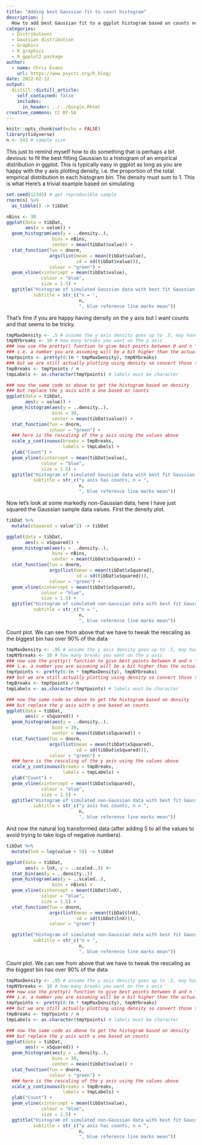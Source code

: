 ```yaml
---
title: "Adding best Gaussian fit to count histogram"
description: |
  How to add best Gaussian fit to a ggplot histogram based on counts not density
categories:
  - Distributions
  - Gaussian distribution
  - Graphics
  - R graphics
  - R gpplot2 package
author:
  - name: Chris Evans
    url: https://www.psyctc.org/R_blog/
date: 2022-02-12
output:
  distill::distill_article:
    self_contained: false
    includes: 
      in_header: ../../Gurgle.Rhtml
creative_commons: CC BY-SA  
---
```



```r
knitr::opts_chunk$set(echo = FALSE)
library(tidyverse)
n <- 543 # sample size
```

This just to remind myself how to do something that is perhaps a bit devious: to fit the best fitting Gaussian to a histogram of an empirical distribution in ggplot.  This is typically easy in ggplot as long as you are happy with the y axis plotting density, i.e. the proportion of the total empirical distribution in each histogram bin.  The density must sum to 1. This is what Here's a trivial example based on simulating 


```r
set.seed(12345) # get reproducible sample
rnorm(n) %>%
  as_tibble() -> tibDat

nBins <- 30
ggplot(data = tibDat,
       aes(x = value)) +
  geom_histogram(aes(y = ..density..),
                 bins = nBins,
                 center = mean(tibDat$value)) +
  stat_function(fun = dnorm,
                args(list(mean = mean(tibDat$value),
                          sd = sd(tibDat$value))),
                colour = "green") +
  geom_vline(xintercept = mean(tibDat$value),
             colour = "blue",
             size = 1.5) +
  ggtitle("Histogram of simulated Gaussian data with best fit Gaussian density curve",
          subtitle = str_c("n = ",
                           n, 
                           ", blue reference line marks mean"))
```

That's fine if you are happy having density on the y axis but I want counts and that seems to be tricky.

```r
tmpMaxDensity <- .5 # assume the y axis density goes up to .5, may have to tweak this if it goes higher
tmpNYbreaks <- 10 # how many breaks you want on the y axis
### now use the pretty() function to give best points between 0 and n * tmpMaxDensity,
### i.e. a number you are assuming will be a bit higher than the actual highest count in any bin
tmpYpoints <- pretty(0:(n * tmpMaxDensity), tmpNYbreaks)
### but we are still actually plotting using density so convert those to fractions
tmpBreaks <- tmpYpoints / n
tmpLabels <- as.character(tmpYpoints) # labels must be character

### now the same code as above to get the histogram based on density
### but replace the y axis with a one based on counts
ggplot(data = tibDat,
       aes(x = value)) +
  geom_histogram(aes(y = ..density..),
                 bins = 30,
                 center = mean(tibDat$value)) +
  stat_function(fun = dnorm,
                colour = "green") +
  ### here is the rescaling of the y axis using the values above
  scale_y_continuous(breaks = tmpBreaks,
                     labels = tmpLabels) +
  ylab("Count") +
  geom_vline(xintercept = mean(tibDat$value),
             colour = "blue",
             size = 1.5) +
  ggtitle("Histogram of simulated Gaussian data with best fit Gaussian density curve",
          subtitle = str_c("y axis has counts, n = ",
                           n, 
                           ", blue reference line marks mean"))
```

Now let's look at some markedly non-Gaussian data, here I have just squared the Gaussian sample data values. First the density plot.

```r
tibDat %>% 
  mutate(xSquared = value^2) -> tibDat

ggplot(data = tibDat,
       aes(x = xSquared)) +
  geom_histogram(aes(y = ..density..),
                 bins = nBins,
                 center = mean(tibDat$xSquared)) +
  stat_function(fun = dnorm,
                args(list(mean = mean(tibDat$xSquared),
                          sd = sd(tibDat$xSquared))),
                colour = "green") +
  geom_vline(xintercept = mean(tibDat$xSquared),
             colour = "blue",
             size = 1.5) +
  ggtitle("Histogram of simulated non-Gaussian data with best fit Gaussian density curve",
          subtitle = str_c("n = ",
                           n, 
                           ", blue reference line marks mean"))
```

Count plot.  We can see from above that we have to tweak the rescaling as the biggest bin has over 90% of the data

```r
tmpMaxDensity <- .95 # assume the y axis density goes up to .5, may have to tweak this if it goes higher
tmpNYbreaks <- 10 # how many breaks you want on the y axis
### now use the pretty() function to give best points between 0 and n * tmpMaxDensity,
### i.e. a number you are assuming will be a bit higher than the actual highest count in any bin
tmpYpoints <- pretty(0:(n * tmpMaxDensity), tmpNYbreaks)
### but we are still actually plotting using density so convert those to fractions
tmpBreaks <- tmpYpoints / n
tmpLabels <- as.character(tmpYpoints) # labels must be character

### now the same code as above to get the histogram based on density
### but replace the y axis with a one based on counts
ggplot(data = tibDat,
       aes(x = xSquared)) +
  geom_histogram(aes(y = ..density..),
                 bins = 30,
                 center = mean(tibDat$xSquared)) +
  stat_function(fun = dnorm,
                args(list(mean = mean(tibDat$xSquared),
                          sd = sd(tibDat$xSquared))),
                colour = "green") +
  ### here is the rescaling of the y axis using the values above
  scale_y_continuous(breaks = tmpBreaks,
                     labels = tmpLabels) +
  ylab("Count") +
  geom_vline(xintercept = mean(tibDat$xSquared),
             colour = "blue",
             size = 1.5) +
  ggtitle("Histogram of simulated non-Gaussian data with best fit Gaussian density curve",
          subtitle = str_c("y axis has counts, n = ",
                           n, 
                           ", blue reference line marks mean"))
```

And now the natural log transformed data (after adding 5 to all the values to avoid trying to take logs of negative numbers).


```r
tibDat %>% 
  mutate(lnX = log(value + 5)) -> tibDat

ggplot(data = tibDat,
       aes(x = lnX, y = ..scaled..)) #+
  stat_bin(aes(y = ..density..))
  geom_histogram(aes(y = ..scaled..),
                 bins = nBins) +
  geom_vline(xintercept = mean(tibDat$lnX),
             colour = "blue",
             size = 1.5) +
  stat_function(fun = dnorm,
                args(list(mean = mean(tibDat$lnX),
                          sd = sd(tibDat$lnX))),
                colour = "green") 

  ggtitle("Histogram of simulated non-Gaussian data with best fit Gaussian density curve",
          subtitle = str_c("n = ",
                           n, 
                           ", blue reference line marks mean"))
```

Count plot.  We can see from above that we have to tweak the rescaling as the biggest bin has over 90% of the data

```r
tmpMaxDensity <- .95 # assume the y axis density goes up to .5, may have to tweak this if it goes higher
tmpNYbreaks <- 10 # how many breaks you want on the y axis
### now use the pretty() function to give best points between 0 and n * tmpMaxDensity,
### i.e. a number you are assuming will be a bit higher than the actual highest count in any bin
tmpYpoints <- pretty(0:(n * tmpMaxDensity), tmpNYbreaks)
### but we are still actually plotting using density so convert those to fractions
tmpBreaks <- tmpYpoints / n
tmpLabels <- as.character(tmpYpoints) # labels must be character

### now the same code as above to get the histogram based on density
### but replace the y axis with a one based on counts
ggplot(data = tibDat,
       aes(x = xSquared)) +
  geom_histogram(aes(y = ..density..),
                 bins = 30,
                 center = mean(tibDat$value)) +
  stat_function(fun = dnorm,
                colour = "green") +
  ### here is the rescaling of the y axis using the values above
  scale_y_continuous(breaks = tmpBreaks,
                     labels = tmpLabels) +
  ylab("Count") +
  geom_vline(xintercept = mean(tibDat$value),
             colour = "blue",
             size = 1.5) +
  ggtitle("Histogram of simulated non-Gaussian data with best fit Gaussian density curve",
          subtitle = str_c("y axis has counts, n = ",
                           n, 
                           ", blue reference line marks mean"))
```